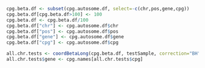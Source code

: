 ```r
cpg.beta.df <- subset(cpg.autosome.df, select=-c(chr,pos,gene,cpg))
cpg.beta.df[cpg.beta.df>100] <- 100
cpg.beta.df <- cpg.beta.df/100
cpg.beta.df["chr"] <- cpg.autosome.df$chr
cpg.beta.df["pos"] <- cpg.autosome.df$pos
cpg.beta.df["gene"] <- cpg.autosome.df$gene
cpg.beta.df["cpg"] <- cpg.autosome.df$cpg
```
```r
all.chr.tests <- coordBetaLong(cpg.beta.df, testSample, correction="BH", minPositions=sn.minPositions, bootstraps=sn.bootstraps, fit.model=FALSE, exclusions=setdiff(row.names(tmdf),testSample))
all.chr.tests$gene <- cpg.names[all.chr.tests$cpg]
```